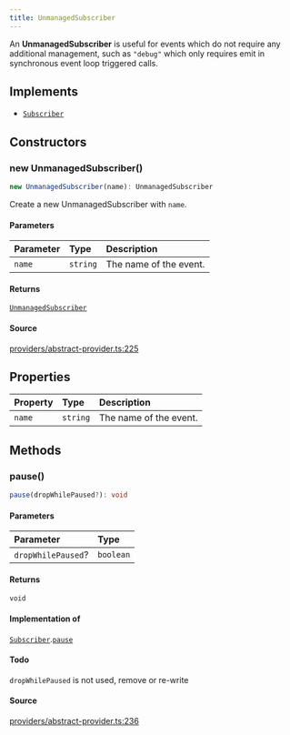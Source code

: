 ```yaml
---
title: UnmanagedSubscriber
---
```


An **UnmanagedSubscriber** is useful for events which do not require any additional management, such as `"debug"`
which only requires emit in synchronous event loop triggered calls.

## Implements

- [`Subscriber`](/content/interfaces/Subscriber)

## Constructors

### new UnmanagedSubscriber()

```ts
new UnmanagedSubscriber(name): UnmanagedSubscriber
```

Create a new UnmanagedSubscriber with `name`.

#### Parameters

| Parameter | Type | Description |
| :------ | :------ | :------ |
| `name` | `string` | The name of the event. |

#### Returns

[`UnmanagedSubscriber`](/content/classes/UnmanagedSubscriber)

#### Source

[providers/abstract-provider.ts:225](https://github.com/dominant-strategies/quais.js/blob/40f3917383e9421179ebdbc4076b907a7d088144/src/providers/abstract-provider.ts#L225)

## Properties

| Property | Type | Description |
| :------ | :------ | :------ |
| `name` | `string` | The name of the event. |

## Methods

### pause()

```ts
pause(dropWhilePaused?): void
```

#### Parameters

| Parameter | Type |
| :------ | :------ |
| `dropWhilePaused`? | `boolean` |

#### Returns

`void`

#### Implementation of

[`Subscriber`](/content/interfaces/Subscriber).[`pause`](/content/interfaces/Subscriber#pause)

#### Todo

`dropWhilePaused` is not used, remove or re-write

#### Source

[providers/abstract-provider.ts:236](https://github.com/dominant-strategies/quais.js/blob/40f3917383e9421179ebdbc4076b907a7d088144/src/providers/abstract-provider.ts#L236)
